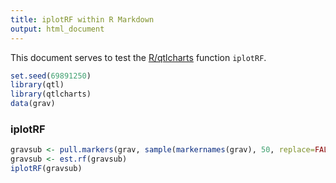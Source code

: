 ```yaml
---
title: iplotRF within R Markdown
output: html_document
---
```


This document serves to test the
[R/qtlcharts](https://kbroman.org/qtlcharts) function `iplotRF`.

```r
set.seed(69891250)
library(qtl)
library(qtlcharts)
data(grav)
```


### iplotRF

```r
gravsub <- pull.markers(grav, sample(markernames(grav), 50, replace=FALSE))
gravsub <- est.rf(gravsub)
iplotRF(gravsub)
```
